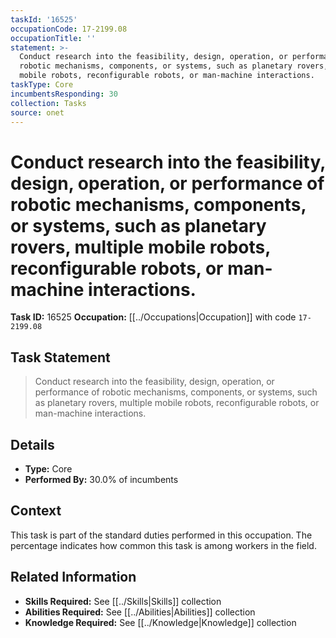```yaml
---
taskId: '16525'
occupationCode: 17-2199.08
occupationTitle: ''
statement: >-
  Conduct research into the feasibility, design, operation, or performance of
  robotic mechanisms, components, or systems, such as planetary rovers, multiple
  mobile robots, reconfigurable robots, or man-machine interactions.
taskType: Core
incumbentsResponding: 30
collection: Tasks
source: onet
---
```

# Conduct research into the feasibility, design, operation, or performance of robotic mechanisms, components, or systems, such as planetary rovers, multiple mobile robots, reconfigurable robots, or man-machine interactions.

**Task ID:** 16525
**Occupation:** [[../Occupations|Occupation]] with code `17-2199.08`

## Task Statement

> Conduct research into the feasibility, design, operation, or performance of robotic mechanisms, components, or systems, such as planetary rovers, multiple mobile robots, reconfigurable robots, or man-machine interactions.

## Details

- **Type:** Core
- **Performed By:** 30.0% of incumbents

## Context

This task is part of the standard duties performed in this occupation. The percentage indicates how common this task is among workers in the field.

## Related Information

- **Skills Required:** See [[../Skills|Skills]] collection
- **Abilities Required:** See [[../Abilities|Abilities]] collection
- **Knowledge Required:** See [[../Knowledge|Knowledge]] collection
